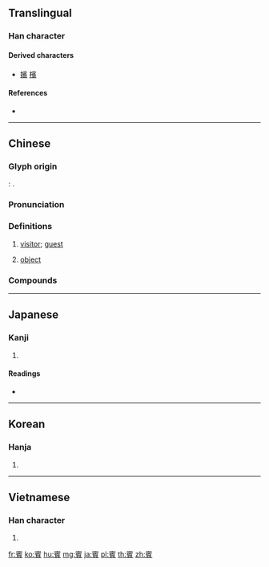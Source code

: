 {{character info/new}}
{{also|宾}}
==Translingual==

===Han character===
{{Han char|rn=154|rad=貝|as=07|sn=14|four=30806|canj=JMHC|ids=⿱⿳宀一𣥂貝}}

====Derived characters====
* [[嬪]] [[檳]]

====References====
* {{Han ref|kx=1208.370|dkj=36788|dj=1676.070|hdz=63643.080|uh=8CD3|ud=36051|bh=BBAB|bd=48043}}

----

==Chinese==
{{zh-forms|s=宾}}

===Glyph origin===
{{Han etym}}
''{{w|Shuowen}}'': {{Han compound|𡧍|貝|ls=psc|c1=p|c2=s}}.

===Pronunciation===
{{zh-pron
|m=bīn
|c=ban1
|mn=pin
|w=1pin
|oc=y
|cat=n
}}

===Definitions===
{{zh-hanzi}}

# [[visitor]]; [[guest]]
# {{lb|zh|grammar}} [[object]]

===Compounds===
{{zh-der|卡賓槍|來賓|寅賓|嘉賓|入幕之賓|延賓|九賓|幕賓|內賓|大賓|上賓|反賓為主|外賓|國賓|大宴賓客|喧賓奪主|倒屣迎賓|儀賓|相待如賓|相敬如賓|特別來賓|截髮留賓|沙賓疫苗|賓待|貴賓|賓客如雲|酬賓|賓詞|賓朋滿座|賓語|西賓|賓主|賓享|賓朋|罽賓|羅賓漢|賓友|遲賓之館|門無雜賓|賓客|賓主盡歡|賓興|賓鴻|賓客盈門|賓白|賓漢|賓實|賓從|賓次|菲律賓|賓貢|賓萌|賓師|蕤賓佳節|鄭驛留賓|蕤賓|賓東|賓賓|賓鐵|賓器|賓禮|門不停賓|賓郎|賓果|賓旅|館賓|迎賓|賓士|賓服|賓天|賓客盈庭|賓館|賓至如歸|賓客填門|賓宇|賓位|賓之初筵|賓主禮|貴賓卡}}

----

==Japanese==

===Kanji===
{{ja-kanji|grade=c|rs=貝07}}

# {{defn|lang=ja|sort=貝07}}

====Readings====
* {{ja-readings|goon=[[ひん]] (hin)|kanon=[[ひん]] (hin)|kun=[[まろうど]] (maroudo), [[したがう]] (shitagau)|nanori=}}

----

==Korean==

===Hanja===
{{ko-hanja|hangeul=빈}}

# {{defn|lang=ko|sort=貝07}}

----

==Vietnamese==

===Han character===
{{vi-readings|rs=貝07| hanviet = tân}}

# {{defn|lang=vi|sort=貝07}}

[[fr:賓]]
[[ko:賓]]
[[hu:賓]]
[[mg:賓]]
[[ja:賓]]
[[pl:賓]]
[[th:賓]]
[[zh:賓]]